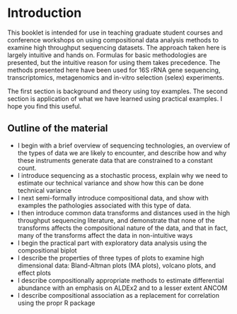 # Introduction {#intro}

\hspace{2cm}\begin{minipage}[ct]{10cm}
\parskip=5pt
\parindent=5pt

"What really is the point of trying to teach anything to anybody?"

This question seemed to provoke a murmur of sympathetic approval from up and down the table.

 Richard continued, "What I mean is that if you really want to understand something, the best way is to try and explain it to someone else. That forces you to sort it out in your mind. And the more slow and dim-witted your pupil, the more you have to break things down into more and more simple ideas. And that's really the essence of programming. By the time you've sorted out a complicated idea into little steps that even a stupid machine can deal with, you've learned something about it yourself. The teacher usually learns more than the pupils. Isn't that true?" [Richard MacDuff] \footnote{Douglas Adams, 1987 in \emph{Dirk Gently's Holistic Detection Agency},  William Heinemann Ltd, London}

 \vspace{1cm}
 Let us think the unthinkable, let us do the undoable, let us prepare to grapple with the ineffable itself, and see if we may not eff it after all. [Dirk Gently] \footnote{ibid}

\end{minipage}

This booklet is intended for use in teaching graduate student courses and conference workshops on using compositional data analysis methods to examine high throughput sequencing datasets. The approach taken here is largely intuitive and hands on. Formulas for basic methodologies are presented, but the intuitive reason for using them takes precedence. The methods presented here have been used for 16S rRNA gene sequencing, transcriptomics, metagenomics and in-vitro selection (selex) experiments.

The first section is background and theory using toy examples. The second section is application of what we have learned using practical examples. I hope you find this useful.



## Outline of the material

- I begin with a brief overview of sequencing technologies, an overview of the types of data we are likely to encounter, and describe how and why these instruments generate data that are constrained to a constant count.
- I introduce sequencing as a stochastic process, explain why we need to estimate our technical variance and show how this can be done technical variance
- I next semi-formally introduce compositional data, and show with examples the pathologies associated with this type of data.
- I then introduce common data transforms and distances used in the high throughput sequencing literature, and demonstrate that none of the transforms affects the compositional nature of the data, and that in fact, many of the transforms affect the data in non-intuitive ways
- I begin the practical part with exploratory data analysis using the compositional biplot
- I describe the properties of three types of plots to examine high dimensional data: Bland-Altman plots (MA plots), volcano plots, and effect plots
- I describe compositionally appropriate methods to estimate differential abundance with an emphasis on ALDEx2 and to a lesser extent ANCOM
- I describe compositional association as a replacement for correlation using the propr R package
